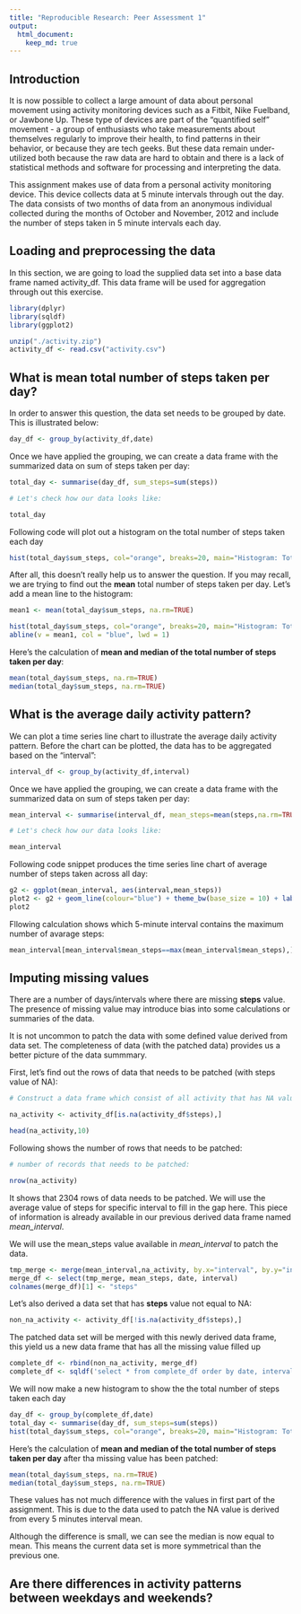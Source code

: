```yaml
---
title: "Reproducible Research: Peer Assessment 1"
output: 
  html_document:
    keep_md: true
---
```



## Introduction

It is now possible to collect a large amount of data about personal movement using activity monitoring devices such as a Fitbit, Nike Fuelband, or Jawbone Up. These type of devices are part of the "quantified self" movement - a group of enthusiasts who take measurements about themselves regularly to improve their health, to find patterns in their behavior, or because they are tech geeks. But these data remain under-utilized both because the raw data are hard to obtain and there is a lack of statistical methods and software for processing and interpreting the data.

This assignment makes use of data from a personal activity monitoring device. This device collects data at 5 minute intervals through out the day. The data consists of two months of data from an anonymous individual collected during the months of October and November, 2012 and include the number of steps taken in 5 minute intervals each day.

## Loading and preprocessing the data

In this section, we are going to load the supplied data set into a base data frame named
activity_df. This data frame will be used for aggregation through out this exercise.

```r
library(dplyr)
library(sqldf)
library(ggplot2)
```

```r
unzip("./activity.zip")
activity_df <- read.csv("activity.csv")
```

## What is mean total number of steps taken per day?

In order to answer this question, the data set needs to be grouped by date. This is illustrated below:


```r
day_df <- group_by(activity_df,date)
``` 

Once we have applied the grouping, we can create a data frame with the summarized data on sum of steps taken per day:

```r
total_day <- summarise(day_df, sum_steps=sum(steps))

# Let's check how our data looks like:

total_day
```

Following code will plot out a histogram on the total number of steps taken each day

```r
hist(total_day$sum_steps, col="orange", breaks=20, main="Histogram: Total Number of steps Taken Per Day", xlab="Total Steps", ylab="Frequency")
```

After all, this doesn't really help us to answer the question. If you may recall, we are trying to find out the **mean** total number of steps taken per day. Let's add a mean line to the histogram:

```r
mean1 <- mean(total_day$sum_steps, na.rm=TRUE)

hist(total_day$sum_steps, col="orange", breaks=20, main="Histogram: Total Number of steps Taken Per Day", xlab="Total Steps", ylab="Frequency")
abline(v = mean1, col = "blue", lwd = 1)
```

Here's the calculation of **mean and median of the total number of steps taken per day**:
```r

mean(total_day$sum_steps, na.rm=TRUE)
median(total_day$sum_steps, na.rm=TRUE)

```


## What is the average daily activity pattern?

We can plot a time series line chart to illustrate the average daily activity pattern. Before the chart can be plotted, the data has to be aggregated based on the "interval":

```r
interval_df <- group_by(activity_df,interval)
``` 

Once we have applied the grouping, we can create a data frame with the summarized data on sum of steps taken per day:

```r
mean_interval <- summarise(interval_df, mean_steps=mean(steps,na.rm=TRUE))

# Let's check how our data looks like:

mean_interval
```

Following code snippet produces the time series line chart of average number of steps taken across all day:

```r
g2 <- ggplot(mean_interval, aes(interval,mean_steps))
plot2 <- g2 + geom_line(colour="blue") + theme_bw(base_size = 10) + labs(x = "Interval") + labs(y = "Average Number of Steps Taken Across All Day") + ggtitle("Average Daily Activity Pattern") + theme(plot.title = element_text(lineheight=.8, face="bold")) 
plot2
```

Fllowing calculation shows which 5-minute interval contains the maximum number of avarage steps:

```r
mean_interval[mean_interval$mean_steps==max(mean_interval$mean_steps),]
```

## Imputing missing values

There are a number of days/intervals where there are missing **steps** value. The presence of missing value may introduce bias into some calculations or summaries of the data. 

It is not uncommon to patch the data with some defined value derived from data set. The completeness of data (with the patched data) provides us a better picture of the data summmary.

First, let's find out the rows of data that needs to be patched (with steps value of NA):

```r
# Construct a data frame which consist of all activity that has NA value in it:

na_activity <- activity_df[is.na(activity_df$steps),]

head(na_activity,10)

```

Following shows the number of rows that needs to be patched:

```r
# number of records that needs to be patched:

nrow(na_activity)
```

It shows that 2304 rows of data needs to be patched. We will use the average value of steps for specific interval to fill in the gap here. This piece of information is already available in our previous derived data frame named *mean_interval*. 

We will use the mean_steps value available in *mean_interval* to patch the data.

```r
tmp_merge <- merge(mean_interval,na_activity, by.x="interval", by.y="interval")
merge_df <- select(tmp_merge, mean_steps, date, interval)
colnames(merge_df)[1] <- "steps"
```

Let's also derived a data set that has **steps** value not equal to NA:


```r
non_na_activity <- activity_df[!is.na(activity_df$steps),]
```

The patched data set will be merged with this newly derived data frame, this yield us a new data frame that has all the missing value filled up

```r
complete_df <- rbind(non_na_activity, merge_df)
complete_df <- sqldf('select * from complete_df order by date, interval;')
```

We will now make a new histogram to show the the total number of steps taken each day


```r
day_df <- group_by(complete_df,date)
total_day <- summarise(day_df, sum_steps=sum(steps))
hist(total_day$sum_steps, col="orange", breaks=20, main="Histogram: Total Number of steps Taken Per Day (with patched data)", xlab="Total Steps", ylab="Frequency")
```

Here's the calculation of **mean and median of the total number of steps taken per day** after tha missing value has been patched:

```r

mean(total_day$sum_steps, na.rm=TRUE)
median(total_day$sum_steps, na.rm=TRUE)

```

These values has not much difference with the values in first part of the assignment. This is due to the data used to patch the NA value is derived from every 5 minutes interval mean. 

Although the difference is small, we can see the median is now equal to mean. This means the current data set is more symmetrical than the previous one. 

## Are there differences in activity patterns between weekdays and weekends?

